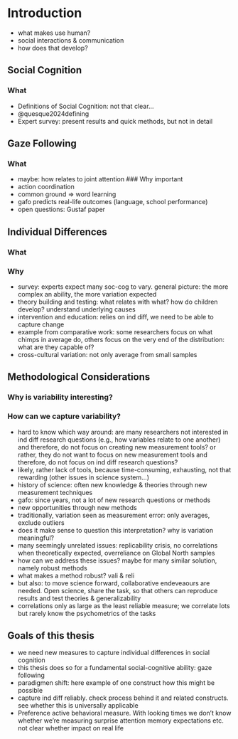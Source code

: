 \mainmatter

# Introduction {#introduction}
- what makes use human?
- social interactions & communication
- how does that develop? 

## Social Cognition
### What
- Definitions of Social Cognition: not that clear...
- @quesque2024defining
- Expert survey: present results and quick methods, but not in detail

## Gaze Following
### What
- maybe: how relates to joint attention
### Why important
- action coordination
- common ground => word learning
- gafo predicts real-life outcomes (language, school performance)
- open questions: Gustaf paper

## Individual Differences
### What
### Why
- survey: experts expect many soc-cog to vary. general picture: the more complex an ability, the more variation expected
- theory building and testing: what relates with what? how do children develop? understand underlying causes
- intervention and education: relies on ind diff, we need to be able to capture change
- example from comparative work: some researchers focus on what chimps in average do, others focus on the very end of the distribution: what are they capable of?
- cross-cultural variation: not only average from small samples

## Methodological Considerations
### Why is variability interesting? 
### How can we capture variability?

- hard to know which way around: are many researchers not interested in ind diff research questions (e.g., how variables relate to one another) and therefore, do not focus on creating new measurement tools? or rather, they do not want to focus on new measurement tools and therefore, do not focus on ind diff research questions?
- likely, rather lack of tools, because time-consuming, exhausting, not that rewarding (other issues in science system...)
- history of science: often new knowledge & theories through new measurement techniques
- gafo: since years, not a lot of new research questions or methods
- new opportunities through new methods
- traditionally, variation seen as measurement error: only averages, exclude outliers
- does it make sense to question this interpretation? why is variation meaningful?
- many seemingly unrelated issues: replicability crisis, no correlations when theoretically expected, overreliance on Global North samples
- how can we address these issues? maybe for many similar solution, namely robust methods
- what makes a method robust? vali & reli
- but also: to move science forward, collaborative endeveaours are needed. Open science, share the task, so that others can reproduce results and test theories & generalizability
- correlations only as large as the least reliable measure; we correlate lots but rarely know the psychometrics of the tasks

## Goals of this thesis
- we need new measures to capture individual differences in social cognition
- this thesis does so for a fundamental social-cognitive ability: gaze following
- paradigmen shift: here example of one construct how this might be possible
- capture ind diff reliably. check process behind it and related constructs. see whether this is universally applicable
- Preference active behavioral measure. With looking times we don’t know whether we’re measuring surprise attention memory expectations etc. not clear whether impact on real life 
